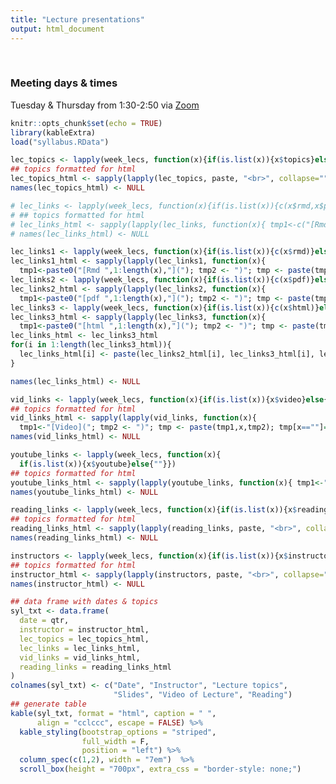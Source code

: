 ```yaml
---
title: "Lecture presentations"
output: html_document
---
```


<br>

### Meeting days & times

Tuesday & Thursday from 1:30-2:50 via [Zoom](https://washington.zoom.us/j/93874357621)

```r
knitr::opts_chunk$set(echo = TRUE)
library(kableExtra)
load("syllabus.RData")
```

```r
lec_topics <- lapply(week_lecs, function(x){if(is.list(x)){x$topics}else{""}})
## topics formatted for html
lec_topics_html <- sapply(lapply(lec_topics, paste, "<br>", collapse=""), c)
names(lec_topics_html) <- NULL
```

<!-- 1st is pdf, 2nd html, 3rd Rmd -->
```r
# lec_links <- lapply(week_lecs, function(x){if(is.list(x)){c(x$rmd,x$pdf,x$ppt)}else{""}})
# ## topics formatted for html
# lec_links_html <- sapply(lapply(lec_links, function(x){ tmp1<-c("[Rmd](","[PDF](","[PPT]("); tmp2 <- c(")",")",")"); tmp1[x==""]=""; tmp2[x==""]=""; tmp <- paste(tmp1,x,tmp2); tmp=paste(tmp,collapse="<br>"); tmp}), c)
# names(lec_links_html) <- NULL

lec_links1 <- lapply(week_lecs, function(x){if(is.list(x)){c(x$rmd)}else{""}})
lec_links1_html <- sapply(lapply(lec_links1, function(x){
  tmp1<-paste0("[Rmd ",1:length(x),"]("); tmp2 <- ")"; tmp <- paste(tmp1,x,tmp2); tmp[x==""]=""; tmp=paste(tmp, collapse=" "); tmp}), c)
lec_links2 <- lapply(week_lecs, function(x){if(is.list(x)){c(x$pdf)}else{""}})
lec_links2_html <- sapply(lapply(lec_links2, function(x){
  tmp1<-paste0("[pdf ",1:length(x),"]("); tmp2 <- ")"; tmp <- paste(tmp1,x,tmp2); tmp[x==""]=""; tmp=paste(tmp, collapse=" "); tmp}), c)
lec_links3 <- lapply(week_lecs, function(x){if(is.list(x)){c(x$html)}else{""}})
lec_links3_html <- sapply(lapply(lec_links3, function(x){
  tmp1<-paste0("[html ",1:length(x),"]("); tmp2 <- ")"; tmp <- paste(tmp1,x,tmp2); tmp[x==""]=""; tmp=paste(tmp, collapse=" "); tmp}), c)
lec_links_html <- lec_links3_html
for(i in 1:length(lec_links3_html)){
  lec_links_html[i] <- paste(lec_links2_html[i], lec_links3_html[i], lec_links1_html[i], sep="<br>")
}

names(lec_links_html) <- NULL

```

```r
vid_links <- lapply(week_lecs, function(x){if(is.list(x)){x$video}else{""}})
## topics formatted for html
vid_links_html <- sapply(lapply(vid_links, function(x){
  tmp1<-"[Video]("; tmp2 <- ")"; tmp <- paste(tmp1,x,tmp2); tmp[x==""]=""; tmp=paste(tmp,collapse="<br>"); tmp}), c)
names(vid_links_html) <- NULL
```

```r
youtube_links <- lapply(week_lecs, function(x){
  if(is.list(x)){x$youtube}else{""}})
## topics formatted for html
youtube_links_html <- sapply(lapply(youtube_links, function(x){ tmp1<-"[YouTube]("; tmp2 <- ")"; tmp <- paste(tmp1,x,tmp2); tmp[x==""]=""; tmp=paste(tmp,collapse="<br>"); tmp}), c)
names(youtube_links_html) <- NULL
```

```r
reading_links <- lapply(week_lecs, function(x){if(is.list(x)){x$reading}else{""}})
## topics formatted for html
reading_links_html <- sapply(lapply(reading_links, paste, "<br>", collapse=""), c)
names(reading_links_html) <- NULL
```

```r
instructors <- lapply(week_lecs, function(x){if(is.list(x)){x$instructor}else{""}})
## topics formatted for html
instructor_html <- sapply(lapply(instructors, paste, "<br>", collapse=""), c)
names(instructor_html) <- NULL
```


```r
## data frame with dates & topics
syl_txt <- data.frame(
  date = qtr,
  instructor = instructor_html,
  lec_topics = lec_topics_html,
  lec_links = lec_links_html,
  vid_links = vid_links_html,
  reading_links = reading_links_html
)
colnames(syl_txt) <- c("Date", "Instructor", "Lecture topics",
                       "Slides", "Video of Lecture", "Reading")
## generate table
kable(syl_txt, format = "html", caption = " ",
      align = "cclccc", escape = FALSE) %>%
  kable_styling(bootstrap_options = "striped",
                full_width = F,
                position = "left") %>%
  column_spec(c(1,2), width = "7em")  %>%
  scroll_box(height = "700px", extra_css = "border-style: none;")
```

